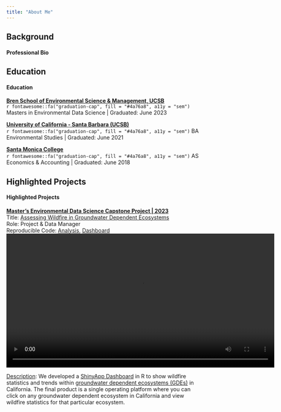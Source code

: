 ```yaml
---
title: "About Me"
---
```


::: panel-tabset

## Background

<h4>Professional Bio</h4>

## Education
<h4>Education</h4>

<u>**Bren School of Environmental Science & Management, UCSB**</u><br>
`r fontawesome::fa("graduation-cap", fill = "#4a76a8", a11y = "sem")` Masters in Environmental Data Science \| Graduated: June 2023 <br>

<u>**University of California - Santa Barbara (UCSB)**</u><br>
`r fontawesome::fa("graduation-cap", fill = "#4a76a8", a11y = "sem")` BA Environmental Studies \| Graduated: June 2021

<u>**Santa Monica College**</u><br>
`r fontawesome::fa("graduation-cap", fill = "#4a76a8", a11y = "sem")` AS Economics & Accounting \| Graduated: June 2018

## Highlighted Projects
<h4>Highlighted Projects</h4>
<h10><b><u>Master's Environmental Data Science Capstone Project \| 2023 </b></u></h10><br> Title: [Assessing Wildfire in Groundwater Dependent Ecosystems](https://bren.ucsb.edu/projects/assessing-how-groundwater-availability-coincides-wildfire-risk)<br> Role: Project & Data Manager <br>
Reproducible Code: [Analysis](https://github.com/gw-wildfire/aquafire), [Dashboard](https://github.com/gw-wildfire/shiny_app) 
![](images/capstone_final.mp4){width="700"}

<U>Description</U>: We developed a [ShinyApp Dashboard](https://shiny.rstudio.com) in R to show wildfire statistics and trends within [groundwater dependent ecosystems (GDEs)](https://www.fs.usda.gov/managing-land/natural-resources/geology/groundwater/groundwater-dependent-ecosystems) in California. The final product is a single operating platform where you can click on any groundwater dependent ecosystem in California and view wildfire statistics for that particular ecosystem. 

:::

